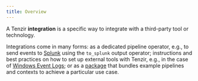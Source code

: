 ```yaml
---
title: Overview
---
```


A Tenzir **integration** is a specific way to integrate with a third-party tool
or technology.

Integrations come in many forms: as a dedicated pipeline operator, e.g., to send
events to [Splunk](/integrations/splunk) using the `to_splunk` output operator;
instructions and best practices on how to set up external tools with Tenzir,
e.g., in the case of [Windows Event
Logs](/integrations/microsoft/windows-event-logs); or as a
[package](/explanations/packages) that bundles example pipelines and contexts to
achieve a particular use case.
